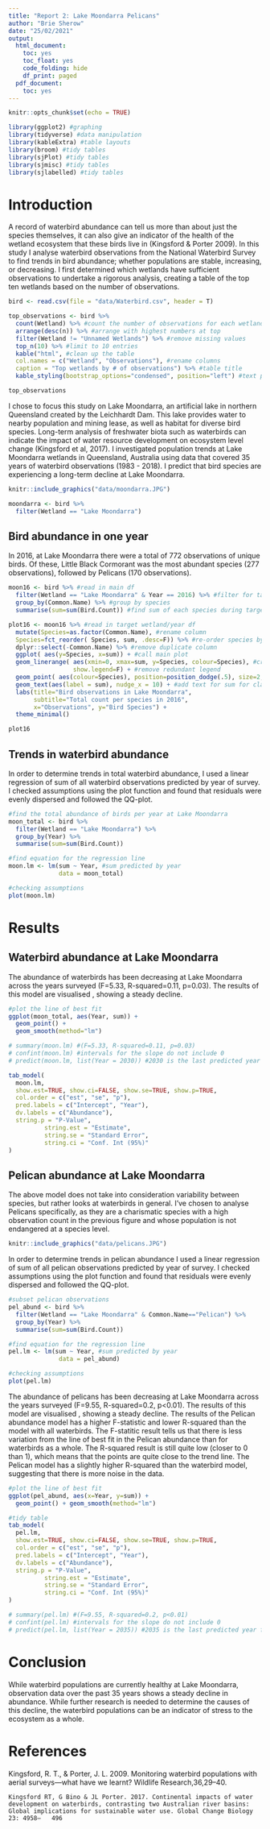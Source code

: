 ```yaml
---
title: "Report 2: Lake Moondarra Pelicans"
author: "Brie Sherow"
date: "25/02/2021"
output: 
  html_document:
    toc: yes
    toc_float: yes
    code_folding: hide
    df_print: paged
  pdf_document:
    toc: yes
---
```


```r
knitr::opts_chunk$set(echo = TRUE)

library(ggplot2) #graphing
library(tidyverse) #data manipulation
library(kableExtra) #table layouts
library(broom) #tidy tables
library(sjPlot) #tidy tables
library(sjmisc) #tidy tables
library(sjlabelled) #tidy tables
```
# Introduction
  A record of waterbird abundance can tell us more than about just the species themselves, it can also give an indicator of the health of the wetland ecosystem that these birds live in (Kingsford & Porter 2009). In this study I analyse waterbird observations from the National Waterbird Survey to find trends in bird abundance; whether populations are stable, increasing, or decreasing. 
  I first determined which wetlands have sufficient observations to undertake a rigorous analysis, creating a table of the top ten wetlands based on the number of observations.

```r
bird <- read.csv(file = "data/Waterbird.csv", header = T)

top_observations <- bird %>%
  count(Wetland) %>% #count the number of observations for each wetland
  arrange(desc(n)) %>% #arrange with highest numbers at top
  filter(Wetland != "Unnamed Wetlands") %>% #remove missing values
  top_n(10) %>% #limit to 10 entries
  kable("html", #clean up the table
  col.names = c("Wetland", "Observations"), #rename columns
  caption = "Top wetlands by # of observations") %>% #table title
  kable_styling(bootstrap_options="condensed", position="left") #text positions

top_observations

```
  I chose to focus this study on Lake Moondarra, an artificial lake in northern Queensland created by the Leichhardt Dam. This lake provides water to nearby population and mining lease, as well as habitat for diverse bird species. Long-term analysis of freshwater biota such as waterbirds can indicate the impact of water resource development on ecosystem level change (Kingsford et al, 2017). I investigated population trends at Lake Moondarra wetlands in Queensland, Australia using data that covered 35 years of waterbird observations (1983 - 2018). I predict that bird species are experiencing a long-term decline at Lake Moondarra.

```r
knitr::include_graphics("data/moondarra.JPG")

moondarra <- bird %>%
  filter(Wetland == "Lake Moondarra")
```
## Bird abundance in one year
  In 2016, at Lake Moondarra there were a total of 772 observations of unique birds. Of these, Little Black Cormorant was the most abundant species (277 observations), followed by Pelicans (170 observations). 

```r

moon16 <- bird %>% #read in main df
  filter(Wetland == "Lake Moondarra" & Year == 2016) %>% #filter for target wetland & year
  group_by(Common.Name) %>% #group by species
  summarise(sum=sum(Bird.Count)) #find sum of each species during target year

plot16 <- moon16 %>% #read in target wetland/year df
  mutate(Species=as.factor(Common.Name), #rename column
  Species=fct_reorder( Species, sum, .desc=F)) %>% #re-order species by sum
  dplyr::select(-Common.Name) %>% #remove duplicate column
  ggplot( aes(y=Species, x=sum)) + #call main plot
  geom_linerange( aes(xmin=0, xmax=sum, y=Species, colour=Species), #create line element
                  show.legend=F) + #remove redundant legend
  geom_point( aes(colour=Species), position=position_dodge(.5), size=2, show.legend=F) +
  geom_text(aes(label = sum), nudge_x = 10) + #add text for sum for clarity
  labs(title="Bird observations in Lake Moondarra",
       subtitle="Total count per species in 2016",
       x="Observations", y="Bird Species") +
  theme_minimal()

plot16
```

## Trends in waterbird abundance
In order to determine trends in total waterbird abundance, I used a linear regression of sum of all waterbird observations predicted by year of survey. I checked assumptions using the plot function and found that residuals were evenly dispersed and followed the QQ-plot.

```r
#find the total abundance of birds per year at Lake Moondarra
moon_total <- bird %>%
  filter(Wetland == "Lake Moondarra") %>%
  group_by(Year) %>%
  summarise(sum=sum(Bird.Count))

#find equation for the regression line
moon.lm <- lm(sum ~ Year, #sum predicted by year
              data = moon_total)

#checking assumptions
plot(moon.lm)
```

# Results


## Waterbird abundance at Lake Moondarra
The abundance of waterbirds has been decreasing at Lake Moondarra across the years surveyed (F=5.33, R-squared=0.11, p=0.03). The results of this model are visualised , showing a steady decline.
```r

#plot the line of best fit
ggplot(moon_total, aes(Year, sum)) + 
  geom_point() + 
  geom_smooth(method="lm")

# summary(moon.lm) #(F=5.33, R-squared=0.11, p=0.03)
# confint(moon.lm) #intervals for the slope do not include 0
# predict(moon.lm, list(Year = 2030)) #2030 is the last predicted year for waterbird populations given the current rate of decline

tab_model(
  moon.lm,
  show.est=TRUE, show.ci=FALSE, show.se=TRUE, show.p=TRUE,
  col.order = c("est", "se", "p"),
  pred.labels = c("Intercept", "Year"),
  dv.labels = c("Abundance"),
  string.p = "P-Value",
          string.est = "Estimate",
          string.se = "Standard Error",
          string.ci = "Conf. Int (95%)"
)
```

## Pelican abundance at Lake Moondarra
The above model does not take into consideration variability between species, but rather looks at waterbirds in general. I've chosen to analyse Pelicans specifically, as they are a charismatic species with a high observation count in the previous figure and whose population is not endangered at a species level. 
```r
knitr::include_graphics("data/pelicans.JPG")
```

In order to determine trends in pelican abundance I used a linear regression of sum of all pelican observations predicted by year of survey. I checked assumptions using the plot function and found that residuals were evenly dispersed and followed the QQ-plot.
```r
#subset pelican observations
pel_abund <- bird %>%
  filter(Wetland == "Lake Moondarra" & Common.Name=="Pelican") %>%
  group_by(Year) %>%
  summarise(sum=sum(Bird.Count))

#find equation for the regression line
pel.lm <- lm(sum ~ Year, #sum predicted by year
              data = pel_abund)

#checking assumptions
plot(pel.lm)
```
The abundance of pelicans has been decreasing at Lake Moondarra across the years surveyed (F=9.55, R-squared=0.2, p<0.01). The results of this model are visualised , showing a steady decline. The results of the Pelican abundance model has a higher F-statistic and lower R-squared than the model with all waterbirds. The F-statitic result tells us that there is less variation from the line of best fit in the Pelican abundance than for waterbirds as a whole. The R-squared result is still quite low (closer to 0 than 1), which means that the points are quite close to the trend line. The Pelican model has a slightly higher R-squared than the waterbird model, suggesting that there is more noise in the data.

```r
#plot the line of best fit
ggplot(pel_abund, aes(x=Year, y=sum)) +
  geom_point() + geom_smooth(method="lm")

#tidy table
tab_model(
  pel.lm,
  show.est=TRUE, show.ci=FALSE, show.se=TRUE, show.p=TRUE,
  col.order = c("est", "se", "p"),
  pred.labels = c("Intercept", "Year"),
  dv.labels = c("Abundance"),
  string.p = "P-Value",
          string.est = "Estimate",
          string.se = "Standard Error",
          string.ci = "Conf. Int (95%)"
)

# summary(pel.lm) #(F=9.55, R-squared=0.2, p<0.01)
# confint(pel.lm) #intervals for the slope do not include 0
# predict(pel.lm, list(Year = 2035)) #2035 is the last predicted year for pelican population given the current rate of decline
```

# Conclusion

 While waterbird populations are currently healthy at Lake Moondarra, observation data over the past 35 years shows a steady decline in abundance. While further research is needed to determine the causes of this decline, the waterbird populations can be an indicator of stress to the ecosystem as a whole.

# References

  Kingsford, R. T., & Porter, J. L. 2009. Monitoring waterbird populations with aerial surveys—what have we learnt? Wildlife Research,36,29–40.
  
    Kingsford RT, G Bino & JL Porter. 2017. Continental impacts of water development on waterbirds, contrasting two Australian river basins: Global implications for sustainable water use. Global Change Biology 23: 4958–   496
